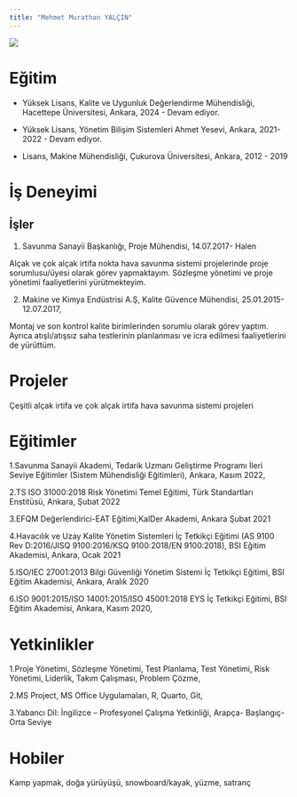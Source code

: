 ```yaml
---
title: "Mehmet Murathan YALÇIN"
---
```


![](/assets/images/mmurathanyalcin_photo.jpg){fig-align="center"}

# Eğitim

-   Yüksek Lisans, Kalite ve Uygunluk Değerlendirme Mühendisliği, Hacettepe Üniversitesi, Ankara, 2024 - Devam ediyor.

-   Yüksek Lisans, Yönetim Bilişim Sistemleri Ahmet Yesevi, Ankara, 2021-2022 - Devam ediyor.

-   Lisans, Makine Mühendisliği, Çukurova Üniversitesi, Ankara, 2012 - 2019

# İş Deneyimi

## İşler

1.  Savunma Sanayii Başkanlığı, Proje Mühendisi, 14.07.2017- Halen

Alçak ve çok alçak irtifa nokta hava savunma sistemi projelerinde proje sorumlusu/üyesi olarak görev yapmaktayım. Sözleşme yönetimi ve proje yönetimi faaliyetlerini yürütmekteyim.

2.  Makine ve Kimya Endüstrisi A.Ş, Kalite Güvence Mühendisi, 25.01.2015-12.07.2017,

Montaj ve son kontrol kalite birimlerinden sorumlu olarak görev yaptım. Ayrıca atışlı/atışsız saha testlerinin planlanması ve icra edilmesi faaliyetlerini de yürüttüm.

# Projeler

Çeşitli alçak irtifa ve çok alçak irtifa hava savunma sistemi projeleri

# Eğitimler

1.Savunma Sanayii Akademi, Tedarik Uzmanı Geliştirme Programı İleri Seviye Eğitimler (Sistem Mühendisliği Eğitimleri), Ankara, Kasım 2022,

2.TS ISO 31000:2018 Risk Yönetimi Temel Eğitimi, Türk Standartları Enstitüsü, Ankara, Şubat 2022

3.EFQM Değerlendirici-EAT Eğitimi,KalDer Akademi, Ankara Şubat 2021

4.Havacılık ve Uzay Kalite Yönetim Sistemleri İç Tetkikçi Eğitimi (AS 9100 Rev D:2016/JISQ 9100:2016/KSQ 9100:2018/EN 9100:2018), BSI Eğitim Akademisi, Ankara, Ocak 2021

5.ISO/IEC 27001:2013 Bilgi Güvenliği Yönetim Sistemi İç Tetkikçi Eğitimi, BSI Eğitim Akademisi, Ankara, Aralık 2020

6.ISO 9001:2015/ISO 14001:2015/ISO 45001:2018 EYS İç Tetkikçi Eğitimi, BSI Eğitim Akademisi, Ankara, Kasım 2020,

# Yetkinlikler

1.Proje Yönetimi, Sözleşme Yönetimi, Test Planlama, Test Yönetimi, Risk Yönetimi, Liderlik, Takım Çalışması, Problem Çözme,

2.MS Project, MS Office Uygulamaları, R, Quarto, Git,

3.Yabancı Dil: İngilizce – Profesyonel Çalışma Yetkinliği, Arapça- Başlangıç-Orta Seviye

# Hobiler

Kamp yapmak, doğa yürüyüşü, snowboard/kayak, yüzme, satranç
